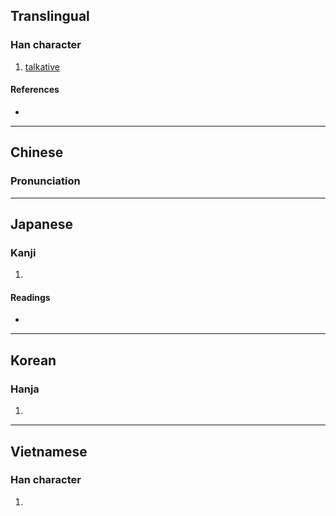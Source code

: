 {{character info/new}}
==Translingual==

===Han character===
{{Han char|rn=30|rad=口|as=09|sn=12|four=60776|canj=RRRU|ids=⿱品山}}

# [[talkative]]

====References====
* {{Han ref|kx=0200.020|dkj=03975|dj=0421.170|hdz=10787.020|uh=55A6|ud=21926|bh=D877|bd=55415}}

----

==Chinese==
{{zh-forms}}

===Pronunciation===
{{zh-pron
|m=niè
|c=ngaam4
|mc=y
|oc=
|ma=
|cat=a
}}

----

==Japanese==

===Kanji===
{{ja-kanji|grade=|rs=口09}}

# {{defn|lang=ja|sort=口09}}

====Readings====
* {{ja-readings|on=[[じょう]] (jō), [[にょう]] (nyō)|kun=[[おしゃべり]] (oshaberi)}}

----

==Korean==

===Hanja===
{{ko-hanja|hangeul=엽|rv=yeop|mr=yŏp}}

# {{defn|lang=ko|sort=口09}}

----

==Vietnamese==

===Han character===
{{vi-hantu|[[nham]]|rs=口09}}

# {{defn|lang=vi|sort=口09}}